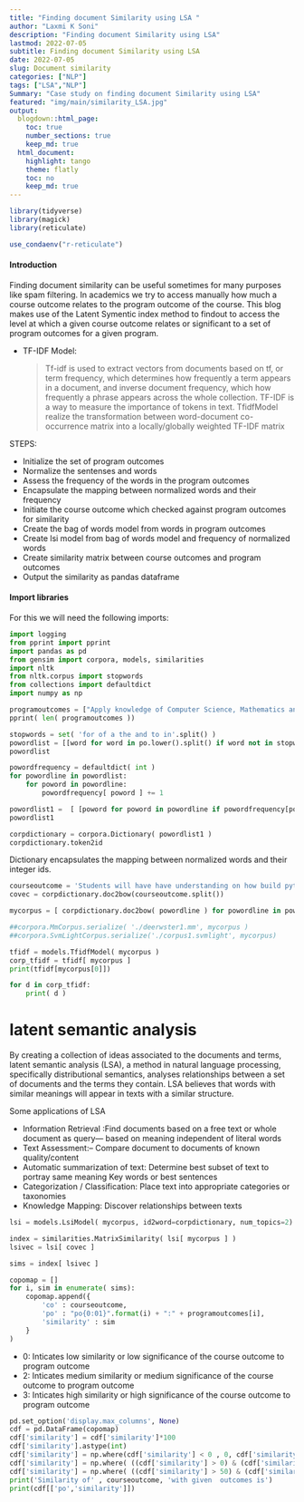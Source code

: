 ```yaml
---
title: "Finding document Similarity using LSA "
author: "Laxmi K Soni"
description: "Finding document Similarity using LSA"
lastmod: 2022-07-05
subtitle: Finding document Similarity using LSA
date: 2022-07-05
slug: Document similarity
categories: ["NLP"]
tags: ["LSA","NLP"]
Summary: "Case study on finding document Similarity using LSA"
featured: "img/main/similarity_LSA.jpg"
output:
  blogdown::html_page:
    toc: true
    number_sections: true
    keep_md: true
  html_document:
    highlight: tango
    theme: flatly
    toc: no
    keep_md: true
---
```



```r
library(tidyverse)
library(magick)
library(reticulate)

use_condaenv("r-reticulate")

```

#### Introduction

Finding document similarity can be useful sometimes for many purposes like spam filtering. 
In academics we try to access manually how much a course outcome relates to the program outcome of the course. 
This blog makes use of the Latent Symentic index method to findout to access the level at which a given course
outcome relates or significant to a set of program outcomes for a given program. 

* TF-IDF Model:

  > Tf-idf is used to extract vectors from documents based on tf, or term frequency, which determines how frequently a term appears in a document, and inverse document frequency, which how frequently a phrase appears across the whole collection.
  TF-IDF is a way to measure the importance of tokens in text.
  TfidfModel realize the transformation between word-document co-occurrence matrix into a locally/globally weighted TF-IDF matrix 


STEPS:

+ Initialize the set of program outcomes
+ Normalize the sentenses and words
+ Assess the frequency of the words in the program outcomes
+ Encapsulate the mapping between normalized words and their frequency
+ Initiate the course outcome which checked against program outcomes for similarity
+ Create the bag of words model from words in program outcomes
+ Create lsi model from bag of words model and frequency of normalized words
+ Create similarity matrix between course outcomes and program outcomes
+ Output the similarity as pandas dataframe


#### Import libraries

For this  we will need the following imports:

```python
import logging
from pprint import pprint
import pandas as pd
from gensim import corpora, models, similarities
import nltk
from nltk.corpus import stopwords
from collections import defaultdict
import numpy as np
```


```python
programoutcomes = ["Apply knowledge of Computer Science, Mathematics and Physics to identify, analyse problems and to provide effective solutions.","Ability to design, develop algorithms and provide software solutions to cater the industrial needs","Inculcate skills to excel in the fields of Information Technology and its Enabled services, Government and Private sectors, Teaching and Research","Instil ethical responsibilities, human and professional values and make their contribution to the society","Engaged in lifelong learning to equip them to the changing environment and be prepared to take-up mastering programmes","Provides a systematic understanding of the concepts and theories of mathematics and computing their application in the software world.","Graduates will have necessary critical and analytical skills to resolve problem","They will attain eligibility to successfully pursue their career objectives in advanced education, scientific career in government or industry.","Understand the impact of scientific solutions in societal and environmental conpotexts, and demonstrate the knowledge of, and need for sustainable development."]
pprint( len( programoutcomes ))
```


```python
stopwords = set( 'for of a the and to in'.split() )
powordlist = [[word for word in po.lower().split() if word not in stopwords] for po in programoutcomes]
powordlist
``` 


```python
powordfrequency = defaultdict( int )
for powordline in powordlist:
    for poword in powordline:
        powordfrequency[ poword ] += 1


``` 

```python
powordlist1 =  [ [poword for poword in powordline if powordfrequency[poword] > 1] for powordline in powordlist]
powordlist1
```

```python
corpdictionary = corpora.Dictionary( powordlist1 )
corpdictionary.token2id
```
Dictionary encapsulates the mapping between normalized words and their integer ids.

```python
courseoutcome = 'Students will have have understanding on how build python development environment.'
covec = corpdictionary.doc2bow(courseoutcome.split())
```
         
```python
mycorpus = [ corpdictionary.doc2bow( powordline ) for powordline in powordlist ]

```

```python
##corpora.MmCorpus.serialize( './deerwster1.mm', mycorpus )
##corpora.SvmLightCorpus.serialize('./corpus1.svmlight', mycorpus)
```


```python
tfidf = models.TfidfModel( mycorpus )
corp_tfidf = tfidf[ mycorpus ]
print(tfidf[mycorpus[0]])
```

```python
for d in corp_tfidf:
    print( d )
```    


# latent semantic analysis

By creating a collection of ideas associated to the documents and terms, latent semantic analysis (LSA), a method in natural language processing, specifically distributional semantics, analyses relationships between a set of documents and the terms they contain. LSA believes that words with similar meanings will appear in texts with a similar structure.

Some applications of LSA

* Information Retrieval :Find documents based on a free text or whole document as query— based on meaning independent of literal words
* Text Assessment:– Compare document to documents of known quality/content
* Automatic summarization of text: Determine best subset of text to portray same meaning Key words or best sentences
* Categorization / Classification: Place text into appropriate categories or taxonomies
* Knowledge Mapping: Discover relationships between texts

```python
lsi = models.LsiModel( mycorpus, id2word=corpdictionary, num_topics=2)
```

```python
index = similarities.MatrixSimilarity( lsi[ mycorpus ] )
lsivec = lsi[ covec ]
```

```python
sims = index[ lsivec ]
```

```python
copomap = []
for i, sim in enumerate( sims):
    copomap.append({
        'co' : courseoutcome,
        'po' : "po{0:01}".format(i) + ":" + programoutcomes[i],
        'similarity' : sim
    }
)
```


+ 0: Inticates low similarity or low significance of the course outcome to program outcome
+ 2: Inticates medium similarity or medium significance of the course outcome to program outcome
+ 3: Inticates high similarity or high significance of the course outcome to program outcome

```python
pd.set_option('display.max_columns', None)
cdf = pd.DataFrame(copomap)
cdf['similarity'] = cdf['similarity']*100
cdf['similarity'].astype(int)
cdf['similarity'] = np.where(cdf['similarity'] < 0 , 0, cdf['similarity'].astype(int) )
cdf['similarity'] = np.where( ((cdf['similarity'] > 0) & (cdf['similarity'] < 50)) , 2 , cdf['similarity'].astype(int) )
cdf['similarity'] = np.where( ((cdf['similarity'] > 50) & (cdf['similarity'] < 100)) , 3 , cdf['similarity'].astype(int) )
print('Similarity of' , courseoutcome, 'with given  outcomes is')
print(cdf[['po','similarity']])
```



